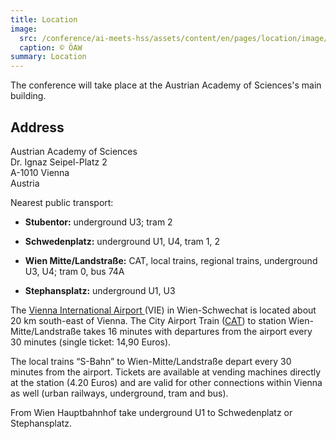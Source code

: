 ```yaml
---
title: Location
image:
  src: /conference/ai-meets-hss/assets/content/en/pages/location/image/src.jpg
  caption: © ÖAW
summary: Location
---
```

The conference will take place at the Austrian Academy of Sciences's main building.

## **Address**

Austrian Academy of Sciences\
Dr. Ignaz Seipel-Platz 2\
A-1010 Vienna\
Austria

Nearest public transport:

* **Stubentor:** underground U3; tram 2

* **Schwedenplatz:** underground U1, U4, tram 1, 2

* **Wien Mitte/Landstraße:** CAT, local trains, regional trains, underground U3, U4; tram 0, bus 74A

* **Stephansplatz:** underground U1, U3 

The [Vienna International Airport ](https://www.viennaairport.com/en/passengers)(VIE) in Wien-Schwechat is located about 20 km south-east of Vienna. The City Airport Train ([CAT](https://www.cityairporttrain.com/en/home)) to station Wien-Mitte/Landstraße takes 16 minutes with departures from the airport every 30 minutes (single ticket: 14,90 Euros). 

The local trains “S-Bahn” to Wien-Mitte/Landstraße depart every 30 minutes from the airport. Tickets are available at vending machines directly at the station (4.20 Euros) and are valid for other connections within Vienna as well (urban railways, underground, tram and bus). 

From Wien Hauptbahnhof take underground U1 to Schwedenplatz or Stephansplatz.
